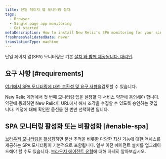 ```yaml
---
title: 단일 페이지 앱 모니터링 설치
tags:
  - Browser
  - Single page app monitoring
  - Get started
metaDescription: How to install New Relic's SPA monitoring for your single-page apps or any apps that pull content dynamically.
freshnessValidatedDate: never
translationType: machine
---
```


단일 페이지 앱(SPA) 모니터링은 기본 [설치 와 함께 제공됩니다. <InlinePopover type="browser"/>대리인](/docs/browser/browser-monitoring/installation/install-browser-monitoring-agent/).

## 요구 사항 [#requirements]

[여기에서 SPA 모니터링에 대한 호환성 및 요구 사항을](/docs/browser/new-relic-browser/getting-started/compatibility-requirements-browser-monitoring#spa/)검토할 수 있습니다.

New Relic 계정에서 첫 번째 모니터링 앱을 설정할 때 서비스 약관에 동의해야 합니다. 약관에 동의하면 New Relic이 URL에서 해시 조각을 수집할 수 있도록 승인하는 것입니다. 계정에 대해 확인란 옵션을 한 번만 선택하면 됩니다.

## SPA 모니터링 활성화 또는 비활성화 [#enable-spa]

[브라우저 모니터링을 활성화](/docs/browser/browser-monitoring/installation/install-browser-monitoring-agent#enable)하면 분산 추적을 비롯한 다양한 최신 기능에 대한 액세스를 제공하는 SPA 모니터링이 기본적으로 포함됩니다. 일부 이전 에이전트 설치를 업그레이드해야 할 수도 있습니다. [브라우저 에이전트 유형](/docs/browser/browser-monitoring/installation/install-browser-monitoring-agent#agent-types)에 대해 자세히 알아보십시오.